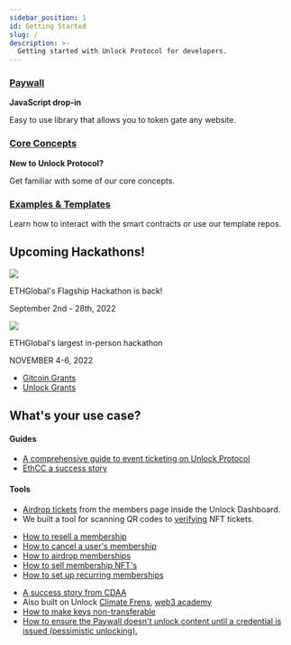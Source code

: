 ```yaml
---
sidebar_position: 1
id: Getting Started
slug: /
description: >-
  Getting started with Unlock Protocol for developers.
---
```



<div className="container getting-started">
  <div className="row">
    <div className="col col--12"></div>
  </div>
  <div className="row">
    <div className="col col--4">
      <a href="../tools/paywall/"><h3>Paywall</h3></a>
      <p><strong>JavaScript drop-in</strong></p>
      <p>Easy to use library that allows you to token gate any website.</p>
    </div>
    <div className="col col--4">
      <a href="../basics/new-to-unlock/deploying-a-lock/"><h3>Core Concepts</h3></a>
      <p><strong>New to Unlock Protocol?</strong></p>
      <p>Get familiar with some of our core concepts.</p>
    </div>
    <div className="col col--4">
      <a href="../tutorials/"><h3>Examples & Templates</h3></a>
      <p>Learn how to interact with the smart contracts or use our template repos.</p>
    </div>
  </div>
  <div className="row">
    <div class="col col--12">
      <h2>Upcoming Hackathons!</h2>
    </div>
  </div>
  <div className="row">
    <div className="col col--6">
      <div className="container">
        <div className="row">
          <div className="col col--12">
            <img className="hackathon" src="../img/getting-started/hackathons/ethonline-logo.svg" />
          </div>
        </div>
        <div className="row">
          <div className="col col--2"></div>
          <div className="col col--10">
            <p>ETHGlobal's Flagship Hackathon is back!</p>
            <p>September 2nd - 28th, 2022</p>
          </div>
        </div>
      </div>
    </div>
    <div className="col col--6">
      <div className="container">
        <div className="row">
          <div className="col col--12">
            <img className="hackathon" src="../img/getting-started/hackathons/ethsanfrancisco-logomark.png" />
          </div>
        </div>
        <div className="row">
          <div className="col col--2"></div>
          <div className="col col--10">
            <p>ETHGlobal's largest in-person hackathon</p>
            <p>NOVEMBER 4-6, 2022</p>
          </div>
        </div>
      </div>
    </div>
  </div>
  <div className="row">
    <div className="col col--12">
      <Admonition type="info" icon="💸" title="Grants">
          <ul>
            <li>
              <a href="https://unlock-protocol.com/guides/gitcoin-grants/">Gitcoin Grants</a>
            </li>
            <li>
              <a href="../governance/grants-bounties-and-matchings/">Unlock Grants</a>
            </li>
          </ul>
      </Admonition>
    </div>
  </div>
  <div className="row">
    <div className="col col--12">
      <h2>What's your use case?</h2>
    </div>
  </div>
  <div className="row">
    <div className="col col--12">
        <Tabs>
          <TabItem value="ticketing" label="Ticketing" default>
            <h4>Guides</h4>
            <ul>
              <li>
                <a href="https://unlock-protocol.com/guides/how-to-sell-nft-tickets-for-an-event/">
                A comprehensive guide to event ticketing on Unlock Protocol</a>
              </li>
              <li>
                <a href="https://unlock-protocol.com/blog/ethcc5-2022-ticketing">EthCC a success story</a>
              </li>
            </ul>
            <h4>Tools</h4>
            <ul>
              <li><a href="https://app.unlock-protocol.com/members">
              Airdrop tickets</a> from the members page inside the Unlock Dashboard.</li>
              <li>We built a tool for scanning QR codes to <a href="https:/app.unlock-protocol.com/verification">
              verifying</a> NFT tickets.</li>
            </ul>
          </TabItem>
          <TabItem value="memberships" label="Memberships & Subscriptions">
            <ul>
              <li>
                <a href="https://unlock-protocol.com/guides/how-to-resell-a-membership/">
                How to resell a membership</a>
              </li>
              <li>
                <a href="https://unlock-protocol.com/guides/how-to-cancel-a-users-membership/">
                How to cancel a user's membership</a>
              </li>
              <li>
                <a href="https://unlock-protocol.com/guides/how-to-airdrop-memberships/">
                How to airdrop memberships</a>
              </li>
              <li>
                <a href="https://unlock-protocol.com/guides/how-to-sell-membership-nfts/">
                How to sell membership NFT's
                </a>
              </li>
              <li>
                <a href="../move-to-guides/recurring-memberships/">
                How to set up recurring memberships</a>
              </li>
            </ul>
          </TabItem>
          <TabItem value="credentials" label="Credentials">
            <ul>
              <li><a href="https://unlock-protocol.com/blog/cdaa-unlock-case-study">
              A success story from CDAA</a></li>
              <li>Also built on Unlock <a href="https://www.joinclimatefriends.com/">Climate Frens</a>,
              <a href="https://w3academy.io/courses/rabbit-hole/"> web3 academy</a></li>
              <li><a href="../move-to-guides/how-to-make-keys-non-transferrable">
              How to make keys non-transferable</a></li>
              <li><a href="../tools/paywall/advanced-paywall-configuration">
              How to ensure the Paywall doesn't unlock content until a credential is issued (pessimistic unlocking).</a>
              </li>
            </ul>
          </TabItem>
        </Tabs>
    </div>
  </div>
</div>
